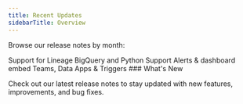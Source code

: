 ```yaml
---
title: Recent Updates
sidebarTitle: Overview
---
```


Browse our release notes by month:

<CardGroup>
  <Card title="August 2024" href="/release_update/August24" icon="calendar" iconType="solid" horizontal>
    Support for Lineage
  </Card>
  <Card title="September 2024" href="/release_update/September24" icon="calendar" iconType="solid" horizontal>
    BigQuery and Python Support
  </Card>
  <Card title="October 2024" href="/release_update/October24" icon="calendar" iconType="solid" horizontal>
    Alerts & dashboard embed
  </Card>
  <Card title="November 2024" href="/release_update/November24" icon="calendar" iconType="solid" horizontal>
    Teams, Data Apps & Triggers
  </Card>
</CardGroup>

<Info>
### What's New

Check out our latest release notes to stay updated with new features, improvements, and bug fixes.

</Info>

